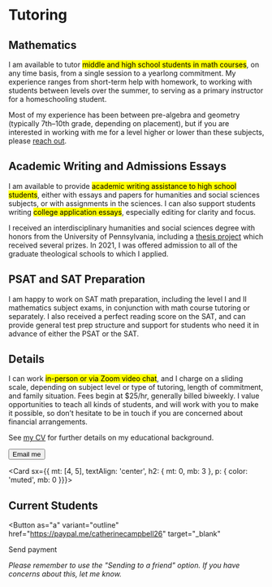 
<Meta
  title="Tutoring"
  description="Catherine Campbell is a graduate student available to tutor middle and high school students, via Zoom or in-person."
/>

# Tutoring

## Mathematics

I am available to tutor <mark>middle and high school students in math courses</mark>, on any time basis, from a single session to a yearlong commitment. My experience ranges from short-term help with homework, to working with students between levels over the summer, to serving as a primary instructor for a homeschooling student.

Most of my experience has been between pre-algebra and geometry (typically 7th–10th grade, depending on placement), but if you are interested in working with me for a level higher or lower than these subjects, please [reach out](mailto:catherine.campbell617@gmail.com). 

## Academic Writing and Admissions Essays

I am available to provide <mark>academic writing assistance to high school students</mark>, either with essays and papers for humanities and social sciences subjects, or with assignments in the sciences. I can also support students writing <mark>college application essays</mark>, especially editing for clarity and focus.

I received an interdisciplinary humanities and social sciences degree with honors from the University of Pennsylvania, including a [thesis project](/thesis.pdf) which received several prizes. In 2021, I was offered admission to all of the graduate theological schools to which I applied.

## PSAT and SAT Preparation

I am happy to work on SAT math preparation, including the level I and II mathematics subject exams, in conjunction with math course tutoring or separately. I also received a perfect reading score on the SAT, and can provide general test prep structure and support for students who need it in advance of either the PSAT or the SAT.

## Details

I can work <mark>in-person or via Zoom video chat</mark>, and I charge on a sliding scale, depending on subject level or type of tutoring, length of commitment, and family situation. Fees begin at $25/hr, generally billed biweekly. I value opportunities to teach all kinds of students, and will work with you to make it possible, so don’t hesitate to be in touch if you are concerned about financial arrangements.

See [my CV](/cv) for further details on my educational background.

<Actions>
  <Button
    as="a"
    variant="outline"
    href="mailto:catherine.campbell617@gmail.com"
  >
    <Mail />
    Email me
  </Button>
</Actions>

<Card sx={{ mt: [4, 5], textAlign: 'center', h2: { mt: 0, mb: 3 }, p: { color: 'muted', mb: 0 }}}>

## Current Students

<Button
  as="a"
  variant="outline"
  href="https://paypal.me/catherinecampbell26"
  target="_blank"
>
  <DollarSign />
  Send payment
</Button>

_Please remember to use the "Sending to a friend" option._
_If you have concerns about this, let me know._

</Card>

